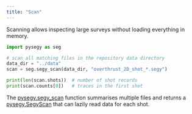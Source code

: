 ```yaml
---
title: "Scan"
---
```


Scanning allows inspecting large surveys without loading everything in
memory.

```python
import pysegy as seg

# scan all matching files in the repository data directory
data_dir = "../data"
scan = seg.segy_scan(data_dir, "overthrust_2D_shot_*.segy")

print(len(scan.shots))  # number of shot records
print(scan.counts[0])   # traces in the first shot
```

The [pysegy.segy_scan](reference/segy_scan.html#pysegy.segy_scan) function
summarises multiple files and returns a
[pysegy.SegyScan](reference/SegyScan.html#pysegy.SegyScan) that can lazily read data
for each shot.
